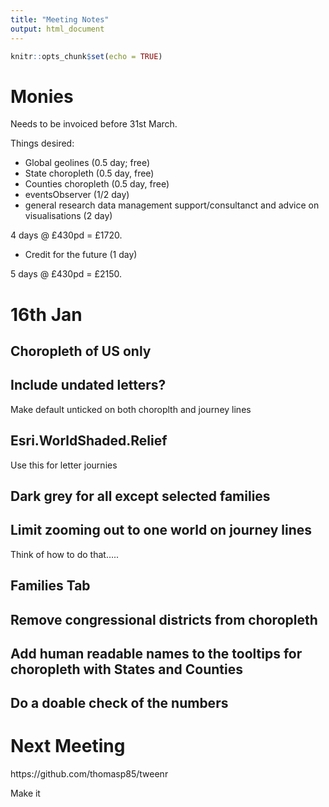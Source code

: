 ```yaml
---
title: "Meeting Notes"
output: html_document
---
```


```r
knitr::opts_chunk$set(echo = TRUE)
```

# Monies

Needs to be invoiced before 31st March.

Things desired:

- Global geolines (0.5 day; free)
- State choropleth (0.5 day, free)
- Counties choropleth (0.5 day, free)
- eventsObserver (1/2 day)
- general research data management support/consultanct and advice on visualisations (2 day)

4 days @ £430pd = £1720.

- Credit for the future (1 day)

5 days @ £430pd = £2150.

# 


# 16th Jan

## Choropleth of US only

## Include undated letters?

Make default unticked on both choroplth and journey lines

## Esri.WorldShaded.Relief

Use this for letter journies

## Dark grey for all except selected families

## Limit zooming out to one world on journey lines

Think of how to do that.....

## Families Tab

## Remove congressional districts from choropleth

## Add human readable names to the tooltips for choropleth with States and Counties

## Do a doable check of the numbers

# Next Meeting

https://github.com/thomasp85/tweenr



Make it